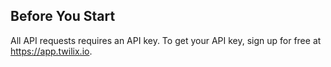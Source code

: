 ## Before You Start

All API requests requires an API key. To get your API key, sign up for free at https://app.twilix.io.
